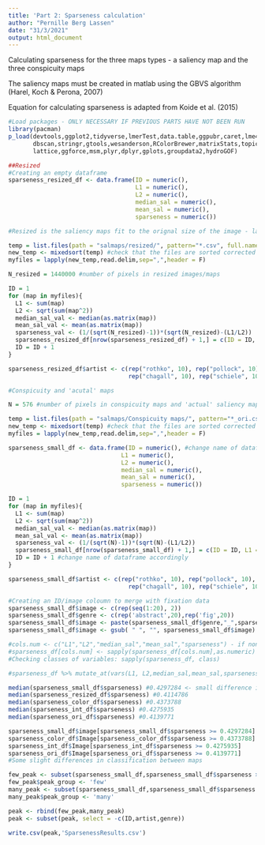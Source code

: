 ```yaml
---
title: 'Part 2: Sparseness calculation'
author: "Pernille Berg Lassen"
date: "31/3/2021"
output: html_document
---
```

Calculating sparseness for the three maps types - a saliency map and the three conspicuity maps

The saliency maps must be created in matlab using the GBVS algorithm (Harel, Koch & Perona, 2007)

Equation for calculating sparseness is adapted from Koide et al. (2015)

```r
#Load packages - ONLY NECESSARY IF PREVIOUS PARTS HAVE NOT BEEN RUN
library(pacman)
p_load(devtools,ggplot2,tidyverse,lmerTest,data.table,ggpubr,caret,lme4,png,
       dbscan,stringr,gtools,wesanderson,RColorBrewer,matrixStats,topicmodels,
       lattice,ggforce,msm,plyr,dplyr,gplots,groupdata2,hydroGOF)
```


```r
##Resized
#Creating an empty dataframe
sparseness_resized_df <- data.frame(ID = numeric(),
                                    L1 = numeric(),
                                    L2 = numeric(),
                                    median_sal = numeric(),
                                    mean_sal = numeric(),
                                    sparseness = numeric())

#Resized is the saliency maps fit to the orignal size of the image - large files, takes a little to load

temp = list.files(path = "salmaps/resized/", pattern="*.csv", full.names = T)
new_temp <- mixedsort(temp) #check that the files are sorted corrected (abs_1-20, and fig_1-20)
myfiles = lapply(new_temp,read.delim,sep=",",header = F)

N_resized = 1440000 #number of pixels in resized images/maps

ID = 1
for (map in myfiles){
  L1 <- sum(map)
  L2 <- sqrt(sum(map^2))
  median_sal_val <- median(as.matrix(map))
  mean_sal_val <- mean(as.matrix(map))
  sparseness_val <- (1/(sqrt(N_resized)-1))*(sqrt(N_resized)-(L1/L2))
  sparseness_resized_df[nrow(sparseness_resized_df) + 1,] = c(ID = ID, L1 = L1, L2 = L2, median_sal = median_sal_val, mean_sal = mean_sal_val, sparseness = sparseness_val)
  ID = ID + 1
}

sparseness_resized_df$artist <- c(rep("rothko", 10), rep("pollock", 10),
                                  rep("chagall", 10), rep("schiele", 10)) #Change artists name accordingly

#Conspicuity and 'acutal' maps

N = 576 #number of pixels in conspicuity maps and 'actual' saliency maps

temp = list.files(path = "salmaps/Conspicuity maps/", pattern="*_ori.csv", full.names = T)
new_temp <- mixedsort(temp) #check that the files are sorted corrected (abs_1-20, and fig_1-20)
myfiles = lapply(new_temp,read.delim,sep=",",header = F)

sparseness_small_df <- data.frame(ID = numeric(), #change name of dataframe accordingly
                                L1 = numeric(),
                                L2 = numeric(),
                                median_sal = numeric(),
                                mean_sal = numeric(),
                                sparseness = numeric())

ID = 1
for (map in myfiles){
  L1 <- sum(map)
  L2 <- sqrt(sum(map^2))
  median_sal_val <- median(as.matrix(map))
  mean_sal_val <- mean(as.matrix(map))
  sparseness_val <- (1/(sqrt(N)-1))*(sqrt(N)-(L1/L2))
  sparseness_small_df[nrow(sparseness_small_df) + 1,] = c(ID = ID, L1 = L1, L2 = L2, median_sal = median_sal_val, mean_sal = mean_sal_val, sparseness = sparseness_val)
  ID = ID + 1 #change name of dataframe accordingly
}

sparseness_small_df$artist <- c(rep("rothko", 10), rep("pollock", 10),
                                  rep("chagall", 10), rep("schiele", 10))

#Creating an ID/image coloumn to merge with fixation data
sparseness_small_df$image <- c(rep(seq(1:20), 2))
sparseness_small_df$genre <- c(rep('abstract',20),rep('fig',20))
sparseness_small_df$image <- paste(sparseness_small_df$genre,"_",sparseness_small_df$image)
sparseness_small_df$image <- gsub( " ", "", sparseness_small_df$image) 

#cols.num <- c("L1","L2","median_sal","mean_sal","sparseness") - if non-numeric
#sparseness_df[cols.num] <- sapply(sparseness_df[cols.num],as.numeric)
#Checking classes of variables: sapply(sparseness_df, class)

#sparseness_df %>% mutate_at(vars(L1, L2,median_sal,mean_sal,sparseness), funs(round(., 2))) #Rounding multiple variables - if necessary

median(sparseness_small_df$sparseness) #0.4297284 <- small difference in median from resized but classificaiton is the same between the two
median(sparseness_resized_df$sparseness) #0.4114786
median(sparseness_color_df$sparseness) #0.4373788
median(sparseness_int_df$sparseness) #0.4275935
median(sparseness_ori_df$sparseness) #0.4139771

sparseness_small_df$image[sparseness_small_df$sparseness >= 0.4297284] 
sparseness_color_df$Image[sparseness_color_df$sparseness >= 0.4373788]
sparseness_int_df$Image[sparseness_int_df$sparseness >= 0.4275935]
sparseness_ori_df$Image[sparseness_ori_df$sparseness >= 0.4139771]
#Some slight differences in classification between maps

few_peak <- subset(sparseness_small_df,sparseness_small_df$sparseness >= 0.4297284)
few_peak$peak_group <- 'few'
many_peak <- subset(sparseness_small_df,sparseness_small_df$sparseness < 0.4297284)
many_peak$peak_group <- 'many'

peak <- rbind(few_peak,many_peak)
peak <- subset(peak, select = -c(ID,artist,genre))

write.csv(peak,'SparsenessResults.csv')
```
